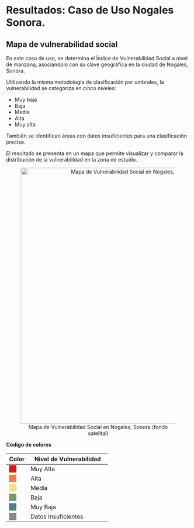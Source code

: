 # Resultados: Caso de Uso Nogales Sonora.

## Mapa de vulnerabilidad social

En este caso de uso, se determina el Índice de Vulnerabilidad Social a nivel de manzana, asociandolo con su clave geográfica en la ciudad de Nogales, Sonora. 

Utilizando la misma metodología de clasificación por umbrales, la vulnerabilidad se categoriza en cinco niveles:

* Muy baja
* Baja
* Media
* Alta
* Muy alta 

También se identifican áreas con datos insuficientes para una clasificación precisa. 

El resultado se presenta en un mapa que permite visualizar y comparar la distribución de la vulnerabilidad en la zona de estudio.

::: {style="text-align: center;"}
![Mapa de Vulnerabilidad Social en Nogales, Sonora (fondo satelital)](images/MapaEtiquetas.png){width=700}
:::

**Código de colores**

| Color | Nivel de Vulnerabilidad |
|-------|-------------------------|
| <span style="display:inline-block; width:20px; height:20px; background-color:#d7191c;"></span> | Muy Alta                |
| <span style="display:inline-block; width:20px; height:20px; background-color:#f07c4a;"></span> | Alta                    |
| <span style="display:inline-block; width:20px; height:20px; background-color:#ffdd80;"></span> | Media                   |
| <span style="display:inline-block; width:20px; height:20px; background-color:#7d9a6a;"></span> | Baja                    |
| <span style="display:inline-block; width:20px; height:20px; background-color:#4d7f89;"></span> | Muy Baja                |
| <span style="display:inline-block; width:20px; height:20px; background-color:#8a8a8e;"></span> | Datos Insuficientes     |
